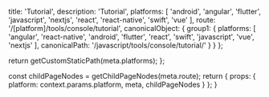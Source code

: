 
  title: 'Tutorial',
  description: 'Tutorial',
  platforms: [
    'android',
    'angular',
    'flutter',
    'javascript',
    'nextjs',
    'react',
    'react-native',
    'swift',
    'vue'
  ],
  route: '/[platform]/tools/console/tutorial',
  canonicalObject: {
    group1: {
      platforms: [
        'angular',
        'react-native',
        'android',
        'flutter',
        'react',
        'swift',
        'javascript',
        'vue',
        'nextjs'
      ],
      canonicalPath: '/javascript/tools/console/tutorial/'
    }
  }
};

  return getCustomStaticPath(meta.platforms);
};

  const childPageNodes = getChildPageNodes(meta.route);
  return {
    props: {
      platform: context.params.platform,
      meta,
      childPageNodes
    }
  };
}

<Overview childPageNodes={props.childPageNodes} />
